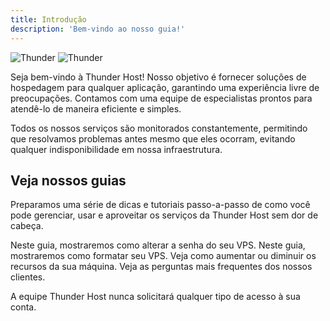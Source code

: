 ```yaml
---
title: Introdução
description: 'Bem-vindo ao nosso guia!'
---
```


<img
  className="block dark:hidden"
  src="/images/thunder.png"
  alt="Thunder"
/>
<img
  className="hidden dark:block"
  src="/images/thunder.png"
  alt="Thunder"
/>

Seja bem-vindo à Thunder Host! Nosso objetivo é fornecer soluções de hospedagem para qualquer aplicação, garantindo uma experiência livre de preocupações. Contamos com uma equipe de especialistas prontos para atendê-lo de maneira eficiente e simples.

Todos os nossos serviços são monitorados constantemente, permitindo que resolvamos problemas antes mesmo que eles ocorram, evitando qualquer indisponibilidade em nossa infraestrutura.

## Veja nossos guias

Preparamos uma série de dicas e tutoriais passo-a-passo de como você pode gerenciar, usar e aproveitar os serviços da Thunder Host sem dor de cabeça.

<CardGroup cols={2}>
  <Card
    title="Trocar senha"
    icon="lock"
    href="painel/trocar-senha-vps"
  >
    Neste guia, mostraremos como alterar a senha do seu VPS.
  </Card>
  <Card
    title="Formatar servidor"
    icon="arrows-rotate"
    href="painel/formatar-vps"
  >
    Neste guia, mostraremos como formatar seu VPS.
  </Card>
  <Card
    title="Fazer upgrade/downgrade"
    icon="circle-up"
    href="painel/upgrade-vps"
  >
    Veja como aumentar ou diminuir os recursos da sua máquina.
  </Card>
  <Card
    title="F.A.Q"
    icon="question"
    href="faq"
  >
    Veja as perguntas mais frequentes dos nossos clientes.
  </Card>
</CardGroup>

<Warning>A equipe Thunder Host nunca solicitará qualquer tipo de acesso à sua conta.</Warning>